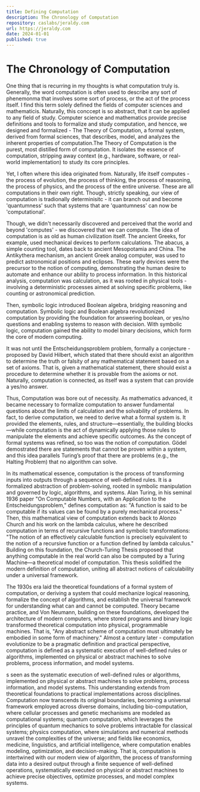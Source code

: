 ```yaml
---
title: Defining Computation
description: The Chronology of Computation
repository: caslabs/jeraldy.com
url: https://jeraldy.com
date: 2024-01-01
published: true
---
```


# The Chronology of Computation

One thing that is recurring in my thoughts is what computation truly is. Generally, the word computation is often used to describe any sort of phenemonma
that involves some sort of process, or the act of the process itself. I find this term solely defined the fields of computer sciences and mathematicis. Naturally, this conccept is so abstract,
that it can be applied to any field of study. Computer science and mathematics provide precise definitions and tools to formalize and study computation, and hencce, we designed and formalized - The Theory of Computation,
a formal system, derived from formal sciences, that describes, model, and analyzes the inherent properties of computation.The Theory of Computation is the purest, most distilled form of computation. It isolates the essence of computation, stripping away context (e.g., hardware, software, or real-world implementation) to study its core principles.

Yet, I often where this idea originated from. Naturally, life itself computes - the process of evolution, the process of thinking, the process of reasoning, the process of physics, and the process of the entire universe. These are all computations in their own right. Though,
strictly speaking, our view of computation is tradionally determinisitc - it can branch out and become 'quantumness' such that systems that are 'quantumness' can now be 'computational'.

Though, we didn't necessarily discovered and perceived that the world and beyond 'computes' - we discovered that we can compute. The idea of computation is as old as human civilization itself. The ancient Greeks, for example, used mechanical devices to perform calculations. The abacus, a simple counting tool, dates back to ancient Mesopotamia and China.
The Antikythera mechanism, an ancient Greek analog computer, was used to predict astronomical positions and eclipses. These early devices were the precursor to the notion of computing, demonstrating the human desire to automate and enhance our ability to process information. In this historical analysis, computation was calculation, as it was rooted in physical tools - involving a deterministic processes aimed at solving specific problems,
like counting or astronomical prediction.

Then, symbolic logic introduced Boolean algebra, bridging reasoning and computation. Symbolic logic and Boolean algebra revolutionized computation by providing the foundation for answering boolean, or yes/no questions and enabling systems to reason with decision. With symbolic logic, computation gained the ability to model binary decisions, which form the core of modern computing.

It was not until the Entscheidungsproblem problem, formally a conjecture -  proposed by David Hilbert, which stated that there should exist an algorithm to determine the truth or falsity of any mathematical statement based on a set of axioms. That is, given a mathematical statement, there should exist a procedure to determine whether it is provable from the axioms or not. Naturally, computation is connected, as itself was a system that can provide a yes/no answer.

Thus, Computation was bore out of necessity. As mathematics advanced, it became necessary to formalize computation to answer fundamental questions about the limits of calculation and the solvability of problems.
In fact, to derive computation, we need to derive what a formal system is. It provided the elements, rules, and structure—essentially, the building blocks—while computation is the act of dynamically applying those rules to manipulate the elements and achieve specific outcomes.
As the concept of formal systems was refined, so too was the notion of computation. Gödel demostrated there are statements that cannot be proven within a system, and this idea parallels Turing’s proof that there are problems (e.g., the Halting Problem) that no algorithm can solve.

In its mathematical essence, computation is the process of transforming inputs into outputs through a sequence of well-defined rules. It is a formalized abstraction of problem-solving, rooted in symbolic manipulation and governed by logic, algorithms, and systems.
Alan Turing, in his seminal 1936 paper "On Computable Numbers, with an Application to the Entscheidungsproblem," defines computation as: "A function is said to be computable if its values can be found by a purely mechanical process." Then, this mathematical view of computation extends back to Alonzo Church and his work on the lambda calculus, where he described computation in terms of recursive functions and symbolic transformations:
"The notion of an effectively calculable function is precisely equivalent to the notion of a recursive function or a function defined by lambda calculus." Building on this foundation, the Church-Turing Thesis proposed that anything computable in the real world can also be computed by a Turing Machine—a theoretical model of computation. This thesis solidified the modern definition of computation, uniting all abstract notions of calculability under a universal framework.

The 1930s era laid the theoretical foundations of a formal system of computation, or deriving a system that could mechanize logical reasoning, formalize the concept of algorithms, and establish the universal framework for understanding what can and cannot be computed.  Theory became practice, and Von Neumann, building on these foundations, developed the architecture of modern computers, where stored programs and binary logic transformed theoretical computation into physical, programmable machines. That is,
"Any abstract scheme of computation must ultimately be embodied in some form of machinery." Almost a century later - computation evolutionize to be a pragmatic definition and practical perspective, computation is defined as a systematic execution of well-defined rules or algorithms, implemented on physical or abstract machines to solve problems, process information, and model systems.

s seen as the systematic execution of well-defined rules or algorithms, implemented on physical or abstract machines to solve problems, process information, and model systems. This understanding extends from theoretical foundations to practical implementations across disciplines. Computation now transcends its original boundaries, becoming a universal framework employed across diverse domains, including bio-computation, where cellular processes and genetic mechanisms are modeled as computational systems; quantum computation, which leverages the principles of quantum mechanics to solve problems intractable for classical systems; physics computation, where simulations and numerical methods unravel the complexities of the universe; and fields like economics, medicine, linguistics, and artificial intelligence, where computation enables modeling, optimization, and decision-making.
That is, computation is intertwined with our modern view of algorithm, the process of transforming data into a desired output through a finite sequence of well-defined operations, systematically executed on physical or abstract machines to achieve precise objectives, optimize processes, and model complex systems.
